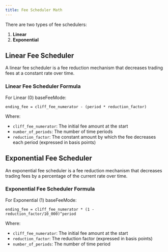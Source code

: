 ```yaml
---
title: Fee Scheduler Math
---
```


There are two types of fee schedulers:

1. **Linear**
2. **Exponential**

## Linear Fee Scheduler

A linear fee scheduler is a fee reduction mechanism that decreases trading fees at a constant rate over time. 

### Linear Fee Scheduler Formula

For Linear (0) baseFeeMode:

```
ending_fee = cliff_fee_numerator - (period * reduction_factor)
```

Where:
- `cliff_fee_numerator`: The initial fee amount at the start
- `number_of_periods`: The number of time periods
- `reduction_factor`: The constant amount by which the fee decreases each period (expressed in basis points)

## Exponential Fee Scheduler

An exponential fee scheduler is a fee reduction mechanism that decreases trading fees by a percentage of the current rate over time. 

### Exponential Fee Scheduler Formula

For Exponential (1) baseFeeMode:

```
ending_fee = cliff_fee_numerator * (1 - reduction_factor/10_000)^period
```

Where:
- `cliff_fee_numerator`: The initial fee amount at the start
- `reduction_factor`: The reduction factor (expressed in basis points)
- `number_of_periods`: The number of time period
